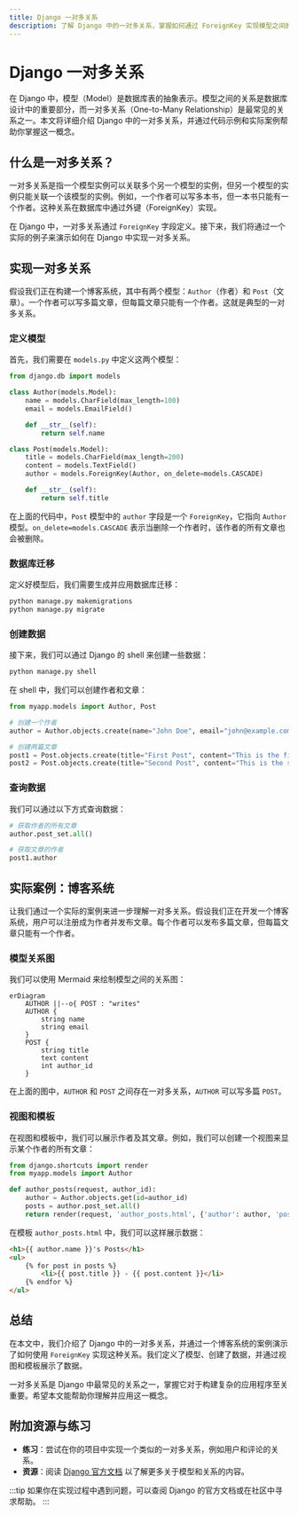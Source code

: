 ```yaml
---
title: Django 一对多关系
description: 了解 Django 中的一对多关系，掌握如何通过 ForeignKey 实现模型之间的关联，并通过实际案例加深理解。
---
```


# Django 一对多关系

在 Django 中，模型（Model）是数据库表的抽象表示。模型之间的关系是数据库设计中的重要部分，而一对多关系（One-to-Many Relationship）是最常见的关系之一。本文将详细介绍 Django 中的一对多关系，并通过代码示例和实际案例帮助你掌握这一概念。

## 什么是一对多关系？

一对多关系是指一个模型实例可以关联多个另一个模型的实例，但另一个模型的实例只能关联一个该模型的实例。例如，一个作者可以写多本书，但一本书只能有一个作者。这种关系在数据库中通过外键（ForeignKey）实现。

在 Django 中，一对多关系通过 `ForeignKey` 字段定义。接下来，我们将通过一个实际的例子来演示如何在 Django 中实现一对多关系。

## 实现一对多关系

假设我们正在构建一个博客系统，其中有两个模型：`Author`（作者）和 `Post`（文章）。一个作者可以写多篇文章，但每篇文章只能有一个作者。这就是典型的一对多关系。

### 定义模型

首先，我们需要在 `models.py` 中定义这两个模型：

```python
from django.db import models

class Author(models.Model):
    name = models.CharField(max_length=100)
    email = models.EmailField()

    def __str__(self):
        return self.name

class Post(models.Model):
    title = models.CharField(max_length=200)
    content = models.TextField()
    author = models.ForeignKey(Author, on_delete=models.CASCADE)

    def __str__(self):
        return self.title
```

在上面的代码中，`Post` 模型中的 `author` 字段是一个 `ForeignKey`，它指向 `Author` 模型。`on_delete=models.CASCADE` 表示当删除一个作者时，该作者的所有文章也会被删除。

### 数据库迁移

定义好模型后，我们需要生成并应用数据库迁移：

```bash
python manage.py makemigrations
python manage.py migrate
```

### 创建数据

接下来，我们可以通过 Django 的 shell 来创建一些数据：

```bash
python manage.py shell
```

在 shell 中，我们可以创建作者和文章：

```python
from myapp.models import Author, Post

# 创建一个作者
author = Author.objects.create(name="John Doe", email="john@example.com")

# 创建两篇文章
post1 = Post.objects.create(title="First Post", content="This is the first post.", author=author)
post2 = Post.objects.create(title="Second Post", content="This is the second post.", author=author)
```

### 查询数据

我们可以通过以下方式查询数据：

```python
# 获取作者的所有文章
author.post_set.all()

# 获取文章的作者
post1.author
```

## 实际案例：博客系统

让我们通过一个实际的案例来进一步理解一对多关系。假设我们正在开发一个博客系统，用户可以注册成为作者并发布文章。每个作者可以发布多篇文章，但每篇文章只能有一个作者。

### 模型关系图

我们可以使用 Mermaid 来绘制模型之间的关系图：

```mermaid
erDiagram
    AUTHOR ||--o{ POST : "writes"
    AUTHOR {
        string name
        string email
    }
    POST {
        string title
        text content
        int author_id
    }
```

在上面的图中，`AUTHOR` 和 `POST` 之间存在一对多关系，`AUTHOR` 可以写多篇 `POST`。

### 视图和模板

在视图和模板中，我们可以展示作者及其文章。例如，我们可以创建一个视图来显示某个作者的所有文章：

```python
from django.shortcuts import render
from myapp.models import Author

def author_posts(request, author_id):
    author = Author.objects.get(id=author_id)
    posts = author.post_set.all()
    return render(request, 'author_posts.html', {'author': author, 'posts': posts})
```

在模板 `author_posts.html` 中，我们可以这样展示数据：

```html
<h1>{{ author.name }}'s Posts</h1>
<ul>
    {% for post in posts %}
        <li>{{ post.title }} - {{ post.content }}</li>
    {% endfor %}
</ul>
```

## 总结

在本文中，我们介绍了 Django 中的一对多关系，并通过一个博客系统的案例演示了如何使用 `ForeignKey` 实现这种关系。我们定义了模型、创建了数据，并通过视图和模板展示了数据。

一对多关系是 Django 中最常见的关系之一，掌握它对于构建复杂的应用程序至关重要。希望本文能帮助你理解并应用这一概念。

## 附加资源与练习

- **练习**：尝试在你的项目中实现一个类似的一对多关系，例如用户和评论的关系。
- **资源**：阅读 [Django 官方文档](https://docs.djangoproject.com/en/stable/topics/db/models/) 以了解更多关于模型和关系的内容。

:::tip
如果你在实现过程中遇到问题，可以查阅 Django 的官方文档或在社区中寻求帮助。
:::